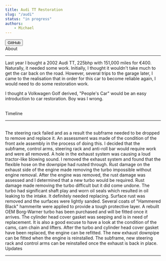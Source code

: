 ```yaml
---
title: Audi TT Restoration
slug: "/audi"
status: "in progress"
authors:
    - Michael
---
```


<ProjectHeader image={AudiImage} title="Audi TT Restoration" status="in progress">
  <Button color="#242424" url="https://github.com/mmcatcd"> GitHub </Button>
</ ProjectHeader>
<br />

<div style={{ marginLeft: `175px` }}>
<Text sx={{ fontWeight: `medium`, fontSize: [3, 4], color: `heading` }}>
  About
</Text>

---

Last year I bought a 2002 Audi TT, 225bhp with 151,000 miles for €400. Naturally, it needed some work.
Initially, I thought it wouldn't take much to get the car back on the road. However, several trips to
the garage later, I came to the realisation that in order for this car to become reliable again, I would
need to do some restoration work.

I thought a Volkwagen Golf derived, "People's Car" would be an easy introduction to car restoration. 
Boy was I wrong.

</div>
<br />

<div style={{ marginLeft: `175px` }}>
<Text sx={{ fontWeight: `medium`, fontSize: [3, 4], color: `heading` }}>
  Timeline
</Text>

---
</div>

<br />
<Timeline title="Front Axle Disassembly" status="Completed" date="11.04.2020" type="normal">
  The steering rack failed and as a result the subframe needed to be dropped to remove and replace it.
  An assessment was made of the condition of the front axle assembly in the process of doing this. 
  I decided that the subframe, control arms, steering rack and anti-roll bar would require work and were all removed.
</Timeline>
<Timeline title="Exhaust System Disassembly" status="Completed" date="18.04.2020" type="normal">
  A hole in the exhaust system was causing a loud tractor-like blowing sound. I removed the exhaust
  system and found that the flexible hose on the downpipe had rusted through.
</Timeline>
<Timeline title="Engine Removal" status="Completed" date="18.07.2020" type="normal">
  Rust damage on the exhaust side of the engine made removing the turbo impossible without engine
  removal. After the engine was removed, the rust damage was assessed and I determined that a new turbo
  would be required.
</Timeline>
<Timeline title="Turbo Removal" status="Completed" date="27.07.2020" type="normal">
  Rust damage made removing the turbo difficult but it did come undone. The turbo had significant shaft
  play and worn oil seals which resulted in oil leaking to the intake. It definitely needed replacing.
</Timeline>
<Timeline title="Subframe and Control Arm Restoration" status="Completed" date="09.09.2020" type="normal">
  Surface rust was removed and the surfaces were lightly sanded. Several coats of "Hammered Black" hammerite
  were applied to provide a tough protective layer.
</Timeline>
<Timeline title="Turbo Replacement" status="In progress" type="normal">
  A rebuilt OEM Borg-Warner turbo has been purchased and will be fitted once it arrives.
</Timeline>
<Timeline title="Cylinder Head Cover Gasket" status="In progress" type="normal">
  The cylinder head cover gasket was seeping and is in need of replacement. It is also a good excuse to
  have a look at the condition of the cams, cam chain and lifters.
</Timeline>
<Timeline title="Engine Reinstallation" status="Not started" type="normal">
  After the turbo and cylinder head cover gasket have been replaced, the engine can be refitted.
</Timeline>
<Timeline title="Exhaust Reassembly" status="Not started" type="normal">
  The new exhaust downpipe can be fitted when the engine is reinstalled.
</Timeline>
<Timeline title="Front Axle Reassembly" status="Not started" type="end">
  The subframe, new steering rack and control arms can be reinstalled once the exhaust is back in
  place.
</Timeline>

<br />

<div style={{ marginLeft: `175px` }}>
<Text sx={{ fontWeight: `medium`, fontSize: [3, 4], color: `heading` }}>
  Updates
</Text>

---

<ProjectPosts filter="tt"/>

</div>